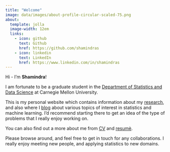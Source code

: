 ```yaml
---
title: "Welcome"
image: data/images/about-profile-circular-scaled-75.png
about:
  template: jolla
  image-width: 12em
  links:
    - icon: github
      text: Github
      href: https://github.com/shamindras
    - icon: linkedin
      text: LinkedIn
      href: https://www.linkedin.com/in/shamindras
---
```


Hi - I’m **Shamindra**! 

I am fortunate to be a graduate student in the
[Department of Statistics and Data
Science](http://www.stat.cmu.edu/){target="_blank"} at Carnegie Mellon
University.

This is my personal website which contains information about my
[research](https://www.shamindras.com/research.html){target="_blank"}, and also
where I [blog](https://www.shamindras.com/posts.html){target="_blank"} about
various topics of interest in statistics and machine learning. I'd recommend
starting there to get an idea of the type of problems that I really enjoy
working on.

You can also find out a more about me from
[CV](https://www.shamindras.com/data/pdfs/CV.pdf){target="_blank"} and
[resumè](https://www.shamindras.com/data/pdfs/resume.pdf){target="_blank"}.

Please browse around, and feel free to get in touch for any collaborations. I 
really enjoy meeting new people, and applying statistics to new domains.
